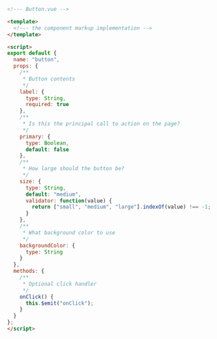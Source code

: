 ```html
<!--- Button.vue -->

<template>
  <!--- the component markup implementation -->
</template>

<script>
export default {
  name: "button",
  props: {
    /**
     * Button contents
     */
    label: {
      type: String,
      required: true
    },
    /**
     * Is this the principal call to action on the page?
     */
    primary: {
      type: Boolean,
      default: false
    },
    /**
     * How large should the button be?
     */
    size: {
      type: String,
      default: "medium",
      validator: function(value) {
        return ["small", "medium", "large"].indexOf(value) !== -1;
      }
    },
    /**
     * What background color to use
     */
    backgroundColor: {
      type: String
    }
  },
  methods: {
    /**
     * Optional click handler
     */
    onClick() {
      this.$emit("onClick");
    }
  }
};
</script>
```